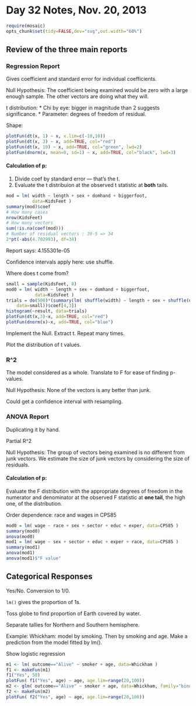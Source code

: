 # Day 32 Notes, Nov. 20, 2013

```r
require(mosaic)
opts_chunk$set(tidy=FALSE,dev="svg",out.width="60%")
```


## Review of the three main reports

### Regression Report

Gives coefficient and standard error for individual coefficients.

Null Hypothesis: The coefficient being examined would be zero with a large enough sample.  The other vectors are doing what they will.

t distribution: 
* Chi by eye: bigger in magnitude than 2 suggests significance.
* Parameter: degrees of freedom of residual.

Shape:
```r
plotFun(dt(x, 1) ~ x, x.lim=c(-10,10))
plotFun(dt(x, 3) ~ x, add=TRUE, col="red")
plotFun(dt(x, 10) ~ x, add=TRUE, col="green", lwd=2)
plotFun(dnorm(x, mean=0, sd=1) ~ x, add=TRUE, col="black", lwd=3)
```

#### Calculation of p:

1. Divide coef by standard error --- that's the t.
2. Evaluate the t distribuion at the observed t statistic at **both** tails.

```r
mod = lm( width ~ length + sex + domhand + biggerfoot, 
          data=KidsFeet )
summary(mod)$coef
# How many cases
nrow(KidsFeet)
# How many vectors
sum(!is.na(coef(mod)))
# Number of residual vectors : 39-5 => 34
2*pt(-abs(4.702993), df=34)
```
Report says: 4.155301e-05

Confidence intervals apply here: use shuffle.

Where does t come from?

```r
small = sample(KidsFeet, 8)
mod0 = lm( width ~ length + sex + domhand + biggerfoot, 
           data=KidsFeet )
trials = do(500)*(summary(lm( shuffle(width) ~ length + sex + shuffle(domhand) + biggerfoot, 
    data=small))$coef[4,3])
histogram(~result, data=trials)
plotFun(dt(x,3)~x, add=TRUE, col="red")
plotFun(dnorm(x)~x, add=TRUE, col="blue")
```

Implement the Null.  Extract t. Repeat many times. 

Plot the distribution of t values.  

### R^2

The model considered as a whole.  Translate to F for ease of finding p-values.

Null Hypothesis: None of the vectors is any better than junk.

Could get a confidence interval with resampling.

### ANOVA Report

Duplicating it by hand.

Partial R^2

Null Hypothesis: The group of vectors being examined is no different from junk vectors.  We estimate the size of junk vectors by considering the size of residuals.

#### Calculation of p:

Evaluate the F distribution with the appropriate degrees of freedom in the numerator and denominator at the observed F statistic at **one tail**, the high one, of the distribution.

Order dependence: race and wages in CPS85

```r
mod0 = lm( wage ~ race + sex + sector + educ + exper, data=CPS85 )
summary(mod0)
anova(mod0)
mod1 = lm( wage ~ sex + sector + educ + exper + race, data=CPS85 )
summary(mod1)
anova(mod1)
anova(mod1)$"F value"
```

## Categorical Responses

Yes/No.  Conversion to 1/0.

`lm()` gives the proportion of 1s.

Toss globe to find proportion of Earth covered by water.

Separate tallies for Northern and Southern hemisphere.



Example: Whickham: model by smoking.  Then by smoking and age.  Make a prediction from the model fitted by lm().

Show logistic regression

```r
m1 <- lm( outcome=="Alive" ~ smoker + age, data=Whickham )
f1 <- makeFun(m1)
f1("Yes", 50)
plotFun( f1("Yes", age) ~ age, age.lim=range(20,100))
m2 <- glm( outcome=="Alive" ~ smoker + age, data=Whickham, family="binomial" )
f2 <- makeFun(m2)
plotFun( f2("Yes", age) ~ age, age.lim=range(20,100))
```

